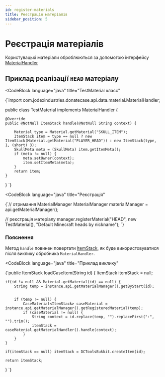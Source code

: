 ```yaml
---
id: register-materials
title: Реєстрація матеріалів
sidebar_position: 5
---
```



# Реєстрація матеріалів

Користувацькі матеріали оброблюються за допомогою інтерфейсу [MaterialHandler](https://repo.jodexindustries.xyz/javadoc/releases/com/jodexindustries/donatecase/api/2.0.2.1/raw/com/jodexindustries/donatecase/api/data/material/MaterialHandler.html)

## Приклад реалізації `HEAD` матеріалу
<CodeBlock
        language="java"
        title="TestMaterial класс"
>
{`import com.jodexindustries.donatecase.api.data.material.MaterialHandler;

public class TestMaterial implements MaterialHandler<ItemStack> {

    @Override
    public @NotNull ItemStack handle(@NotNull String context) {

        Material type = Material.getMaterial("SKULL_ITEM");
        ItemStack item = type == null ? new ItemStack(Material.getMaterial("PLAYER_HEAD")) : new ItemStack(type, 1, (short) 3);
        SkullMeta meta = (SkullMeta) item.getItemMeta();
        if (meta != null) {
            meta.setOwner(context);
            item.setItemMeta(meta);
        }
        return item;
    }
}
`}

</CodeBlock>


<CodeBlock
        language="java"
        title="Реєстрація"
>
{`// отримання MaterialManager
MaterialManager<ItemStack> materialManager = api.getMaterialManager();

// реєстрація матеріалу
manager.registerMaterial("HEAD", new TestMaterial(),
        "Default Minecraft heads by nickname");
`}

</CodeBlock>


### Пояснення
Метод `handle` повинен повертати [ItemStack](https://helpch.at/docs/1.16.5/org/bukkit/inventory/ItemStack.html),
як буде використовуватися після виклику обробника `MaterialHandler`.

<CodeBlock
        language="java"
        title="Приклад виклику"
>
{`public ItemStack loadCaseItem(String id) {
    ItemStack itemStack = null;

    if(id != null && Material.getMaterial(id) == null) {
        String temp = instance.api.getMaterialManager().getByStart(id);


        if (temp != null) {
            CaseMaterial<ItemStack> caseMaterial = instance.api.getMaterialManager().getRegisteredMaterial(temp);
            if (caseMaterial != null) {
                String context = id.replace(temp, "").replaceFirst(":", "").trim();
                itemStack = caseMaterial.getMaterialHandler().handle(context);
            }
        }
    }

    if(itemStack == null) itemStack = DCToolsBukkit.createItem(id);

    return itemStack;
}
`}

</CodeBlock>